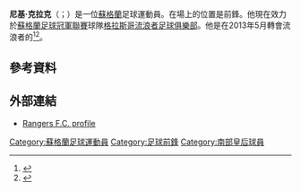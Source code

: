 '''尼基·克拉克'''（{{lang-en|Nicky Clark}}；{{bd|1991年|6月3日}}）是一位[[蘇格蘭|蘇格蘭]]足球運動員。在場上的位置是前鋒。他現在效力於[[蘇格蘭足球冠軍聯賽|蘇格蘭足球冠軍聯賽]]球隊[[格拉斯哥流浪者足球俱樂部|格拉斯哥流浪者足球俱樂部]]。他是在2013年5月轉會流浪者的<ref>{{cite web|url=http://www.rangers.co.uk/news/headlines/item/4051-clark-agrees-three-year-deal|title=Clark Agrees Three-Year Deal|date=28 May 2013|accessdate=1 June 2013|publisher=Rangers F.C.|deadurl=yes|archiveurl=https://web.archive.org/web/20150221154513/http://www.rangers.co.uk/news/headlines/item/4051-clark-agrees-three-year-deal|archivedate=2015年2月21日}}</ref><ref>{{cite web|url=http://www.bbc.co.uk/sport/0/football/22690052|title=Nicky Clark: Rangers agree deal to sign Queen of the South striker|date=28 May 2013|accessdate=1 June 2013|publisher=BBC Sport|archive-date=2013-08-28|archive-url=https://web.archive.org/web/20130828203535/http://www.bbc.co.uk/sport/0/football/22690052|dead-url=no}}</ref>。
==參考資料==
{{Reflist}}

==外部連結==
*[https://web.archive.org/web/20150924130830/http://www.rangers.co.uk/teams/first-team/item/4349-nicky-clark Rangers F.C. profile]

{{DEFAULTSORT:Clark, Nicky}}
[[Category:蘇格蘭足球運動員|Category:蘇格蘭足球運動員]]
[[Category:足球前鋒|Category:足球前鋒]]
[[Category:南部皇后球員|Category:南部皇后球員]]